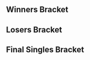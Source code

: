 {{DISPLAYTITLE:Fight Pitt V: Singles Bracket}}{{SetGame|melee}}
{{tabs static
|name1=Overview
|link1=Fight Pitt/V
|name2=Singles Bracket
|link2=Fight Pitt/V/Singles Bracket
|name3=Doubles Bracket
|link3=Fight Pitt/V/Doubles Bracket
|This=2
}}
==Winners Bracket==
{{32DEWBracketA
|tourneylink=Fight Pitt/V
|tourneyname=Fight Pitt V
|r1m1p1=Hungrybox |r1m1p1flag=us |r1m1p1score=2 |r1m1win=1
|r1m1p2=Cava |r1m1p2flag=us |r1m1p2score=0

|r1m2p1=Vudujin |r1m2p1flag=us |r1m2p1score=2 |r1m2win=1
|r1m2p2=Prince Abu |r1m2p2flag=us |r1m2p2score=0

|r1m3p1=dizzkidboogie |r1m3p1flag=us |r1m3p1score=2 |r1m3win=1
|r1m3p2=Sweet |r1m3p2flag= |r1m3p2score=0
|r1m3p1char1=ic |r1m3p2char1=sheik |r1m3p1stock1=2 |r1m3p2stock1=0 |r1m3win1=1 |r1m3stage1=Fountain of Dreams
|r1m3p1char2=ic |r1m3p2char2=sheik |r1m3p1stock2=3 |r1m3p2stock2=0 |r1m3win2=1 |r1m3stage2=Pokémon Stadium
|r1m3date=
|r1m3details={{BracketMatchDetails|reddit=|comment=|vod=https://youtu.be/g5RdpVp1EN8}}

|r1m4p1=Vist |r1m4p1flag=us |r1m4p1score=2 |r1m4win=1
|r1m4p2=PGH Carroll |r1m4p2flag=us |r1m4p2score=0
|r1m4p1char1=luigi |r1m4p2char1=fox |r1m4p1stock1=1 |r1m4p2stock1=0 |r1m4win1=1 |r1m4stage1=Battlefield
|r1m4p1char2=luigi |r1m4p2char2=fox |r1m4p1stock2=1 |r1m4p2stock2=0 |r1m4win2=1 |r1m4stage2=Pokémon Stadium
|r1m4date=
|r1m4details={{BracketMatchDetails|reddit=|comment=|vod=https://youtu.be/IXmXzrdahiQ}}

|r1m5p1=The Lake |r1m5p1flag=us |r1m5p1score=2 |r1m5win=1
|r1m5p2=Mr Tuesday |r1m5p2flag= |r1m5p2score=1

|r1m6p1=Green Ranger |r1m6p1flag=us |r1m6p1score=2 |r1m6win=1
|r1m6p2=Umbra |r1m6p2flag=us |r1m6p2score=0

|r1m7p1=Duck |r1m7p1flag=us |r1m7p1score=2 |r1m7win=1
|r1m7p2=Cave Dweller |r1m7p2flag=us |r1m7p2score=0

|r1m8p1=Taki |r1m8p1flag=us |r1m8p1score=2 |r1m8win=1
|r1m8p2=Groovy Green Hat |r1m8p2flag= |r1m8p2score=0

|r1m9p1=Colbol |r1m9p1flag=us |r1m9p1score=2 |r1m9win=1
|r1m9p2=Asylum |r1m9p2flag=us |r1m9p2score=0
|r1m9p1char1=fox |r1m9p2char1=falco |r1m9p1stock1=3 |r1m9p2stock1=0 |r1m9win1=1 |r1m9stage1=Final Destination
|r1m9p1char2=fox |r1m9p2char2=fox |r1m9p1stock2=3 |r1m9p2stock2=0 |r1m9win2=1 |r1m9stage2=Yoshi's Story
|r1m9date=
|r1m9details={{BracketMatchDetails|reddit=|comment=|vod=https://youtu.be/w9M5vxdbZTM}}

|r1m10p1=1der |r1m10p1flag=us |r1m10p1score=2 |r1m10win=1
|r1m10p2=SonUvaBeach |r1m10p2flag=us |r1m10p2score=0

|r1m11p1=KJH |r1m11p1flag=us |r1m11p1score=2 |r1m11win=1
|r1m11p2=Borp |r1m11p2flag=us |r1m11p2score=0
|r1m11p1char1=falco |r1m11p2char1=sheik |r1m11p1stock1=2 |r1m11p2stock1=0 |r1m11win1=1 |r1m11stage1=Yoshi's Story
|r1m11p1char2=falco |r1m11p2char2=sheik |r1m11p1stock2=1 |r1m11p2stock2=0 |r1m11win2=1 |r1m11stage2=Yoshi's Story
|r1m11date=
|r1m11details={{BracketMatchDetails|reddit=|comment=|vod=https://youtu.be/iOTcbvwNesQ}}

|r1m12p1=Vino |r1m12p1flag=us |r1m12p1score=0 |r1m12win=2
|r1m12p2=tm |r1m12p2flag=us |r1m12p2score=2

|r1m13p1=MattDotZeb |r1m13p1flag=us |r1m13p1score=2 |r1m13win=1
|r1m13p2=Stro |r1m13p2flag=us |r1m13p2score=0

|r1m14p1=S1 |r1m14p1flag=us |r1m14p1score=2 |r1m14win=1
|r1m14p2=Ambix |r1m14p2flag=us |r1m14p2score=0

|r1m15p1=Abate |r1m15p1flag=us |r1m15p1score=2 |r1m15win=1
|r1m15p2=JMOAN |r1m15p2flag=us |r1m15p2score=0

|r1m16p1=Juggleguy |r1m16p1flag=us |r1m16p1score=2 |r1m16win=1
|r1m16p2=JPeGImage |r1m16p2flag=us |r1m16p2score=0

|r2m1p1=Hungrybox |r2m1p1flag=us |r2m1p1score=2 |r2m1win=1
|r2m1p2=Vudujin |r2m1p2flag=us |r2m1p2score=0
|r2m1p1char1=jigglypuff |r2m1p2char1=luigi |r2m1p1stock1=2 |r2m1p2stock1=0 |r2m1win1=1 |r2m1stage1=Battlefield
|r2m1p1char2=jigglypuff |r2m1p2char2=luigi |r2m1p1stock2=2 |r2m1p2stock2=0 |r2m1win2=1 |r2m1stage2=Fountain of Dreams
|r2m1date=
|r2m1details={{BracketMatchDetails|reddit=|comment=|vod=https://youtu.be/7Q9OKjrHPM0}}

|r2m2p1=dizzkidboogie |r2m2p1flag=us |r2m2p1score=2 |r2m2win=1
|r2m2p2=Vist |r2m2p2flag=us |r2m2p2score=1

|r2m3p1=The Lake |r2m3p1flag=us |r2m3p1score=0 |r2m3win=2
|r2m3p2=Green Ranger |r2m3p2flag=us |r2m3p2score=2
|r2m3p1char1=zelda |r2m3p2char1=dk |r2m3p1stock1=0 |r2m3p2stock1=1 |r2m3win1=2 |r2m3stage1=Battlefield
|r2m3p1char2=zelda |r2m3p2char2=dk |r2m3p1stock2=0 |r2m3p2stock2=1 |r2m3win2=2 |r2m3stage2=Yoshi's Story
|r2m3date=
|r2m3details={{BracketMatchDetails|reddit=|comment=|vod=https://youtu.be/5I7_drmH-dM}}

|r2m4p1=Duck |r2m4p1flag=us |r2m4p1score=2 |r2m4win=1
|r2m4p2=Taki |r2m4p2flag=us |r2m4p2score=0

|r2m5p1=Colbol |r2m5p1flag=us |r2m5p1score=2 |r2m5win=1
|r2m5p2=1der |r2m5p2flag=us |r2m5p2score=0
|r2m5p1char1=fox |r2m5p2char1=fox |r2m5p1stock1=2 |r2m5p2stock1=0 |r2m5win1=1 |r2m5stage1=Dream Land
|r2m5p1char2=fox |r2m5p2char2=falco |r2m5p1stock2=2 |r2m5p2stock2=0 |r2m5win2=1 |r2m5stage2=Final Destination
|r2m5date=
|r2m5details={{BracketMatchDetails|reddit=|comment=|vod=https://youtu.be/ylK5TB5FGsQ}}

|r2m6p1=KJH |r2m6p1flag=us |r2m6p1score=2 |r2m6win=1
|r2m6p2=tm |r2m6p2flag=us  |r2m6p2score=0

|r2m7p1=MattDotZeb |r2m7p1flag=us |r2m7p1score=2 |r2m7win=1
|r2m7p2=S1 |r2m7p2flag=us |r2m7p2score=0
|r2m7p1char1=falco |r2m7p2char1=fox |r2m7p1stock1=2 |r2m7p2stock1=0 |r2m7win1=1 |r2m7stage1=Battlefield
|r2m7p1char2=falco |r2m7p2char2=fox |r2m7p1stock2=2 |r2m7p2stock2=0 |r2m7win2=1 |r2m7stage2=Final Destination
|r2m7date=
|r2m7details={{BracketMatchDetails|reddit=|comment=|vod=https://youtu.be/ok9RN6c2GFo}}

|r2m8p1=Abate |r2m8p1flag=us |r2m8p1score=2 |r2m8win=1
|r2m8p2=Juggleguy |r2m8p2flag=us |r2m8p2score=0

|r3m1p1=Hungrybox |r3m1p1flag=us |r3m1p1score=2 |r3m1win=1
|r3m1p2=dizzkidboogie |r3m1p2flag=us |r3m1p2score=0
|r3m1p1char1=jigglypuff |r3m1p2char1=ic |r3m1p1stock1=1 |r3m1p2stock1=0 |r3m1win1=1 |r3m1stage1=Battlefield
|r3m1p1char2=jigglypuff |r3m1p2char2=ic |r3m1p1stock2=3 |r3m1p2stock2=0 |r3m1win2=1 |r3m1stage2=Final Destination
|r3m1date=
|r3m1details={{BracketMatchDetails|reddit=|comment=|vod=https://youtu.be/41h61Vmx2cY}}

|r3m2p1=Green Ranger |r3m2p1flag=us |r3m2p1score=1 |r3m2win=2
|r3m2p2=Duck |r3m2p2flag=us |r3m2p2score=2
|r3m2p1char1=dk |r3m2p2char1=samus |r3m2p1stock1=1 |r3m2p2stock1=0 |r3m2win1=1 |r3m2stage1=Battlefield
|r3m2p1char2=dk |r3m2p2char2=samus |r3m2p1stock2=0 |r3m2p2stock2=3 |r3m2win2=2 |r3m2stage2=Battlefield
|r3m2p1char3=dk |r3m2p2char3=samus |r3m2p1stock3=0 |r3m2p2stock3=1 |r3m2win3=2 |r3m2stage3=Pokémon Stadium
|r3m2date=
|r3m2details={{BracketMatchDetails|reddit=|comment=|vod=https://youtu.be/ax7KyKed2vc}}

|r3m3p1=Colbol |r3m3p1flag=us |r3m3p1score=2 |r3m3win=1
|r3m3p2=KJH |r3m3p2flag=us |r3m3p2score=0
|r3m3p1char1=fox |r3m3p2char1=falco |r3m3p1stock1=2 |r3m3p2stock1=0 |r3m3win1=1 |r3m3stage1=Battlefield
|r3m3p1char2=fox |r3m3p2char2=fox |r3m3p1stock2=2 |r3m3p2stock2=0 |r3m3win2=1 |r3m3stage2=Yoshi's Story
|r3m3date=
|r3m3details={{BracketMatchDetails|reddit=|comment=|vod=https://youtu.be/r7wZx9cpreM}}

|r3m4p1=MattDotZeb |r3m4p1flag=us |r3m4p1score=0 
|r3m4p2=Abate |r3m4p2flag=us |r3m4p2score=2
|r3m4win=2
|r3m4p1char1=Falco |r3m4p2char1=luigi |r3m4p1stock1=0 |r3m4p2stock1=4 |r3m4win1=2 |r3m4stage1=Battlefield
|r3m4p1char2=marth |r3m4p2char2=luigi |r3m4p1stock2=0 |r3m4p2stock2=2 |r3m4win2=2 |r3m4stage2=Fountain of Dreams
|r3m4date=November 2, 2014
|r3m4finished=true
|r3m4details={{BracketMatchDetails|vod=http://youtu.be/QCcnjK1mSTI}}

|r4m1p1=Hungrybox |r4m1p1flag=us |r4m1p1score=3 |r4m1win=1
|r4m1p2=Duck |r4m1p2flag=us |r4m1p2score=1
|r4m1p1char1=jigglypuff |r4m1p2char1=samus |r4m1p1stock1=1 |r4m1p2stock1=0 |r4m1win1=1 |r4m1stage1=Battlefield
|r4m1p1char2=jigglypuff |r4m1p2char2=samus |r4m1p1stock2=0 |r4m1p2stock2=1 |r4m1win2=2 |r4m1stage2=Fountain of Dreams
|r4m1p1char3=jigglypuff |r4m1p2char3=samus |r4m1p1stock3=1 |r4m1p2stock3=0 |r4m1win3=1 |r4m1stage3=Dream Land
|r4m1p1char4=jigglypuff |r4m1p2char4=samus |r4m1p1stock4=2 |r4m1p2stock4=0 |r4m1win4=1 |r4m1stage4=Battlefield
|r4m1date=
|r4m1details={{BracketMatchDetails|reddit=|comment=|vod=https://youtu.be/ufJ6fW-uvT8}}

|r4m2p1=Colbol |r4m2p1flag=us |r4m2p1score=3 |r4m2win=1
|r4m2p2=Abate |r4m2p2flag=us |r4m2p2score=0
|r4m2p1char1=fox |r4m2p2char1=luigi |r4m2p1stock1=3 |r4m2p2stock1=0 |r4m2win1=1 |r4m2stage1=Battlefield
|r4m2p1char2=fox |r4m2p2char2=luigi |r4m2p1stock2=2 |r4m2p2stock2=0 |r4m2win2=1 |r4m2stage2=Final Destination
|r4m2p1char3=fox |r4m2p2char3=luigi |r4m2p1stock3=2 |r4m2p2stock3=0 |r4m2win3=1 |r4m2stage3=Battlefield
|r4m2date=
|r4m2details={{BracketMatchDetails|reddit=|comment=|vod=https://youtu.be/OFvOmbGtL1k}}
}}
==Losers Bracket==
{{32DELBracketSmwA
|tourneylink=Fight Pitt/V
|tourneyname=Fight Pitt V
|l1placement=25-32
|l2placement=17-24
|l3placement=13-16
|l4placement=9-12
|l5placement=7-8
|l6placement=5-6
|column-width=150

|l1m1p1=Cava |l1m1p1flag=us |l1m1p1score=0 |l1m1win=2
|l1m1p2=Prince Abu |l1m1p2flag=us |l1m1p2score=2
|l1m1p1char1=luigi |l1m1p2char1=jigglypuff |l1m1p1stock1=0 |l1m1p2stock1=2 |l1m1win1=2 |l1m1stage1=Final Destination
|l1m1p1char2=luigi |l1m1p2char2=jigglypuff |l1m1p1stock2=0 |l1m1p2stock2=3 |l1m1win2=2 |l1m1stage2=Yoshi's Story
|l1m1date=
|l1m1details={{BracketMatchDetails|reddit=|comment=|vod=https://youtu.be/M1GZGds_Dwo}}

|l1m2p1=Sweet |l1m2p1flag= |l1m2p1score=0 |l1m2win=2
|l1m2p2=PGH Carroll |l1m2p2flag=us |l1m2p2score=2

|l1m3p1=Mr Tuesday |l1m3p1flag= |l1m3p1score=1 |l1m3win=2
|l1m3p2=Umbra |l1m3p2flag=us |l1m3p2score=2

|l1m4p1=Cave Dweller |l1m4p1flag=us |l1m4p1score=1 |l1m4win=2
|l1m4p2=Groovy Green Hat |l1m4p2flag= |l1m4p2score=2

|l1m5p1=Asylum |l1m5p1flag=us |l1m5p1score=0 |l1m5win=2
|l1m5p2=SonUvaBeach |l1m5p2flag=us |l1m5p2score=2

|l1m6p1=Borp |l1m6p1flag=us |l1m6p1score=2 |l1m6win=1
|l1m6p2=Vino |l1m6p2flag=us |l1m6p2score=1

|l1m7p1=Stro |l1m7p1flag=us |l1m7p1score=0 |l1m7win=2
|l1m7p2=Ambix |l1m7p2flag=us |l1m7p2score=2

|l1m8p1=JMOAN |l1m8p1flag=us |l1m8p1score=0 |l1m8win=2
|l1m8p2=JPeGImage |l1m8p2flag=us |l1m8p2score=2
|l1m8p1char1=sheik |l1m8p2char1=cf |l1m8p1stock1=0 |l1m8p2stock1=2 |l1m8win1=2 |l1m8stage1=Battlefield
|l1m8p1char2=sheik |l1m8p2char2=cf |l1m8p1stock2=0 |l1m8p2stock2=2 |l1m8win2=2 |l1m8stage2=Battlefield
|l1m8date=
|l1m8details={{BracketMatchDetails|reddit=|comment=|vod=https://youtu.be/aYIk6Jaqdj0}}

|l2m1p1=Juggleguy |l2m1p1flag=us |l2m1p1score=0 |l2m1win=2
|l2m1p2=Prince Abu |l2m1p2flag=us |l2m1p2score=2

|l2m2p1=S1 |l2m2p1flag=us |l2m2p1score=2 |l2m2win=1
|l2m2p2=PGH Carroll |l2m2p2flag=us |l2m2p2score=0
|l2m2p1char1=fox |l2m2p2char1=fox |l2m2p1stock1=2 |l2m2p2stock1=0 |l2m2win1=1 |l2m2stage1=Battlefield
|l2m2p1char2=fox |l2m2p2char2=fox |l2m2p1stock2=2 |l2m2p2stock2=0 |l2m2win2=1 |l2m2stage2=Pokémon Stadium
|l2m2date=
|l2m2details={{BracketMatchDetails|reddit=|comment=|vod=https://youtu.be/6_CL8QFUSgw}}

|l2m3p1=tm |l2m3p1flag=us |l2m3p1score=1 |l2m3win=2
|l2m3p2=Umbra |l2m3p2flag=us |l2m3p2score=2

|l2m4p1=1der |l2m4p1flag=us |l2m4p1score=2 |l2m4win=1
|l2m4p2=Groovy Green Hat |l2m4p2flag= |l2m4p2score=1

|l2m5p1=Taki |l2m5p1flag=us |l2m5p1score=2 |l2m5win=1
|l2m5p2=SonUvaBeach |l2m5p2flag=us |l2m5p2score=1

|l2m6p1=The Lake |l2m6p1flag=us |l2m6p1score=2 |l2m6win=1
|l2m6p2=Borp |l2m6p2flag=us |l2m6p2score=1
|l2m6p1char1=fox |l2m6p2char1=sheik |l2m6p1stock1=1 |l2m6p2stock1=0 |l2m6win1=1 |l2m6stage1=Fountain of Dreams
|l2m6p1char2=zelda |l2m6p2char2=sheik |l2m6p1stock2=0 |l2m6p2stock2=2 |l2m6win2=2 |l2m6stage2=Fountain of Dreams
|l2m6p1char3=fox |l2m6p2char3=sheik |l2m6p1stock3=1 |l2m6p2stock3=0 |l2m6win3=1 |l2m6stage3=Pokémon Stadium
|l2m6date=
|l2m6details={{BracketMatchDetails|reddit=|comment=|vod=https://youtu.be/BlsPsGhKzc0}}

|l2m7p1=Vist |l2m7p1flag=us |l2m7p1score=1 |l2m7win=1
|l2m7p2=Ambix |l2m7p2flag=us |l2m7p2score=0

|l2m8p1=Vudujin |l2m8p1flag=us |l2m8p1score=2 |l2m8win=1
|l2m8p2=JPeGImage |l2m8p2flag=us |l2m8p2score=1

|l3m1p1=Prince Abu |l3m1p1flag=us |l3m1p1score=2 |l3m1win=1
|l3m1p2=S1 |l3m1p2flag=us |l3m1p2score=1
|l3m1p1char1=jigglypuff |l3m1p2char1=fox |l3m1p1stock1=1 |l3m1p2stock1=0 |l3m1win1=1 |l3m1stage1=Battlefield
|l3m1p1char2=jigglypuff |l3m1p2char2=fox |l3m1p1stock2=0 |l3m1p2stock2=1 |l3m1win2=2 |l3m1stage2=Yoshi's Story
|l3m1p1char3=jigglypuff |l3m1p2char3=fox |l3m1p1stock3=1 |l3m1p2stock3=0 |l3m1win3=1 |l3m1stage3=Fountain of Dreams
|l3m1date=
|l3m1details={{BracketMatchDetails|reddit=|comment=|vod=https://youtu.be/elLO--rNhSQ}}

|l3m2p1=Umbra |l3m2p1flag=us |l3m2p1score=0 |l3m2win=2
|l3m2p2=1der |l3m2p2flag=us |l3m2p2score=2

|l3m3p1=Taki |l3m3p1flag=us |l3m3p1score=2 |l3m3win=1
|l3m3p2=The Lake |l3m3p2flag=us |l3m3p2score=0

|l3m4p1=Vist |l3m4p1flag=us |l3m4p1score=1 |l3m4win=2
|l3m4p2=Vudujin |l3m4p2flag=us |l3m4p2score=2

|l4m1p1=Green Ranger |l4m1p1flag=us |l4m1p1score=0 |l4m1win=2
|l4m1p2=Prince Abu |l4m1p2flag=us |l4m1p2score=2

|l4m2p1=dizzkidboogie |l4m2p1flag=us |l4m2p1score=2 |l4m2win=1
|l4m2p2=1der |l4m2p2flag=us |l4m2p2score=0

|l4m3p1=MattDotZeb |l4m3p1flag=us |l4m3p1score=2 |l4m3win=1
|l4m3p2=Taki |l4m3p2flag=us |l4m3p2score=0
|l4m3p1char1=falco |l4m3p2char1=fox |l4m3p1stock1=1 |l4m3p2stock1=0 |l4m3win1=1 |l4m3stage1=Yoshi's Story
|l4m3p1char2=falco |l4m3p2char2=fox |l4m3p1stock2=2 |l4m3p2stock2=0 |l4m3win2=1 |l4m3stage2=Final Destination
|l4m3date=
|l4m3details={{BracketMatchDetails|reddit=|comment=|vod=https://youtu.be/pLSwbZqKA4A}}

|l4m4p1=KJH |l4m4p1flag=us |l4m4p1score=2 |l4m4win=1
|l4m4p2=Vudujin |l4m4p2flag=us |l4m4p2score=1
|l4m4p1char1=fox |l4m4p2char1=luigi |l4m4p1stock1=2 |l4m4p2stock1=0 |l4m4win1=1 |l4m4stage1=Battlefield
|l4m4p1char2=fox |l4m4p2char2=luigi |l4m4p1stock2=0 |l4m4p2stock2=2 |l4m4win2=2 |l4m4stage2=Fountain of Dreams
|l4m4p1char3=fox |l4m4p2char3=luigi |l4m4p1stock3=1 |l4m4p2stock3=0 |l4m4win3=1 |l4m4stage3=Yoshi's Story
|l4m4date=
|l4m4details={{BracketMatchDetails|reddit=|comment=|vod=https://youtu.be/RcjD38__z6U}}

|l5m1p1=Prince Abu |l5m1p1flag=us |l5m1p1score=0 |l5m1win=2
|l5m1p2=dizzkidboogie |l5m1p2flag=us |l5m1p2score=3
|l5m1p1char1=jigglypuff |l5m1p2char1=ic |l5m1p1stock1=0 |l5m1p2stock1=3 |l5m1win1=2 |l5m1stage1=Battlefield
|l5m1p1char2=jigglypuff |l5m1p2char2=ic |l5m1p1stock2=0 |l5m1p2stock2=1 |l5m1win2=2 |l5m1stage2=Fountain of Dreams
|l5m1p1char3=jigglypuff |l5m1p2char3=ic |l5m1p1stock3=0 |l5m1p2stock3=1 |l5m1win3=2 |l5m1stage3=Fountain of Dreams
|l5m1date=
|l5m1details={{BracketMatchDetails|reddit=|comment=|vod=https://youtu.be/GNfcv0yd7Es}}

|l5m2p1=MattDotZeb |l5m2p1flag=us |l5m2p1score=3 |l5m2win=1
|l5m2p2=KJH |l5m2p2flag=us |l5m2p2score=2
|l5m2p1char1=falco |l5m2p2char1=fox |l5m2p1stock1=0 |l5m2p2stock1=1 |l5m2win1=2 |l5m2stage1=Yoshi's Story
|l5m2p1char2=falco |l5m2p2char2=fox |l5m2p1stock2=2 |l5m2p2stock2=0 |l5m2win2=1 |l5m2stage2=Final Destination
|l5m2p1char3=falco |l5m2p2char3=fox |l5m2p1stock3=0 |l5m2p2stock3=2 |l5m2win3=2 |l5m2stage3=Battlefield
|l5m2p1char4=falco |l5m2p2char4=fox |l5m2p1stock4=2 |l5m2p2stock4=0 |l5m2win4=1 |l5m2stage4=Pokémon Stadium
|l5m2p1char5=falco |l5m2p2char5=fox |l5m2p1stock5=2 |l5m2p2stock5=0 |l5m2win5=1 |l5m2stage5=Dream Land
|l5m2date=
|l5m2details={{BracketMatchDetails|reddit=|comment=|vod=https://youtu.be/lhbMXyPTjwk}}

|l6m1p1=Abate |l6m1p1flag=us |l6m1p1score=3 |l6m1win=1
|l6m1p2=dizzkidboogie |l6m1p2flag=us |l6m1p2score=1
|l6m1p1char1=luigi |l6m1p2char1=ic |l6m1p1stock1=1 |l6m1p2stock1=0 |l6m1win1=1 |l6m1stage1=Battlefield
|l6m1p1char2=cf |l6m1p2char2=ic |l6m1p1stock2=0 |l6m1p2stock2=2 |l6m1win2=2 |l6m1stage2=Final Destination
|l6m1p1char3=luigi |l6m1p2char3=ic |l6m1p1stock3=1 |l6m1p2stock3=0 |l6m1win3=1 |l6m1stage3=Yoshi's Story
|l6m1p1char4=luigi |l6m1p2char4=ic |l6m1p1stock4=2 |l6m1p2stock4=0 |l6m1win4=1 |l6m1stage4=Pokémon Stadium
|l6m1date=
|l6m1details={{BracketMatchDetails|reddit=|comment=|vod=https://youtu.be/CX57E8YfsiQ}}

|l6m2p1=Duck |l6m2p1flag=us |l6m2p1score=3 |l6m2win=1
|l6m2p2=MattDotZeb |l6m2p2flag=us |l6m2p2score=0
|l6m2p1char1=samus |l6m2p2char1=falco |l6m2p1stock1=3 |l6m2p2stock1=0 |l6m2win1=1 |l6m2stage1=Battlefield
|l6m2p1char2=samus |l6m2p2char2=falco |l6m2p1stock2=3 |l6m2p2stock2=0 |l6m2win2=1 |l6m2stage2=Final Destination
|l6m2p1char3=samus |l6m2p2char3=falco |l6m2p1stock3=4 |l6m2p2stock3=0 |l6m2win3=1 |l6m2stage3=Yoshi's Story
|l6m2date=
|l6m2details={{BracketMatchDetails|reddit=|comment=|vod=https://youtu.be/wnSJCHGhb_0}}
}}
<onlyinclude>
==Final Singles Bracket==
{{DEFinalSmwBracket
|tourneylink=Fight Pitt/V
|tourneyname=Fight Pitt V
|l1placement=4
|r2placement=3
|r3loserplacement=2
|r3winnerplacement=1
|export_score=true
|column-width=200

<!-- FROM WINNERS -->
|r1m1p1=Hungrybox |r1m1p1flag=us |r1m1p1score=3 |r1m1win=1
|r1m1p2=Colbol |r1m1p2flag=us |r1m1p2score=2
|r1m1p1char1=jigglypuff |r1m1p2char1=fox |r1m1p1stock1=0 |r1m1p2stock1=1 |r1m1win1=2 |r1m1stage1=Battlefield
|r1m1p1char2=jigglypuff |r1m1p2char2=fox |r1m1p1stock2=3 |r1m1p2stock2=0 |r1m1win2=1 |r1m1stage2=Dream Land
|r1m1p1char3=jigglypuff |r1m1p2char3=fox |r1m1p1stock3=2 |r1m1p2stock3=0 |r1m1win3=1 |r1m1stage3=Pokémon Stadium
|r1m1p1char4=jigglypuff |r1m1p2char4=fox |r1m1p1stock4=0 |r1m1p2stock4=1 |r1m1win4=2 |r1m1stage4=Yoshi's Story
|r1m1p1char5=jigglypuff |r1m1p2char5=fox |r1m1p1stock5=1 |r1m1p2stock5=0 |r1m1win5=1 |r1m1stage5=Fountain of Dreams
|r1m1date=November 2, 2014
|r1m1finished=true
|r1m1details={{BracketMatchDetails
|vod=http://youtu.be/oT9yY3zRHUc
}}

<!-- FROM LOSERS -->
|l1m1p1=Abate |l1m1p1flag=us |l1m1p1score=3 |l1m1win=1
|l1m1p2=Duck |l1m1p2flag=us |l1m1p2score=0
|l1m1p1char1=luigi |l1m1p2char1=samus |l1m1p1stock1=1 |l1m1p2stock1=0 |l1m1win1=1 |l1m1stage1=Battlefield
|l1m1p1char2=luigi |l1m1p2char2=samus |l1m1p1stock2=1 |l1m1p2stock2=0 |l1m1win2=1 |l1m1stage2=Fountain of Dreams
|l1m1p1char3=luigi |l1m1p2char3=samus |l1m1p1stock3=1 |l1m1p2stock3=0 |l1m1win3=1 |l1m1stage3=Fountain of Dreams
|l1m1date=November 2, 2014
|l1m1finished=true
|l1m1details={{BracketMatchDetails
|vod=http://youtu.be/lS31XYa0tBM
}}

<!-- LOSERS FINALS -->
|r2m1p1=Colbol |r2m1p1flag=us |r2m1p1score=3 |r2m1win=1
|r2m1p2=Abate |r2m1p2flag=us |r2m1p2score=2
|r2m1p1char1=fox |r2m1p2char1=luigi |r2m1p1stock1=2 |r2m1p2stock1=0 |r2m1win1=1 |r2m1stage1=Battlefield
|r2m1p1char2=fox |r2m1p2char2=luigi |r2m1p1stock2=1 |r2m1p2stock2=0 |r2m1win2=1 |r2m1stage2=Dream Land
|r2m1p1char3=fox |r2m1p2char3=luigi |r2m1p1stock3=0 |r2m1p2stock3=2 |r2m1win3=2 |r2m1stage3=Dream Land
|r2m1p1char4=fox |r2m1p2char4=luigi |r2m1p1stock4=0 |r2m1p2stock4=2 |r2m1win4=2 |r2m1stage4=Yoshi's Story
|r2m1p1char5=fox |r2m1p2char5=luigi |r2m1p1stock5=1 |r2m1p2stock5=0 |r2m1win5=1 |r2m1stage5=Final Destination
|r2m1date=November 2, 2014
|r2m1finished=true
|r2m1details={{BracketMatchDetails
|vod=http://youtu.be/ARPw3UxEeE0
}}

<!-- GRAND FINALS -->
|r3m1p1=Hungrybox |r3m1p1flag=us |r3m1p1score=3 |r3m1win=1
|r3m1p2=Colbol |r3m1p2flag=us |r3m1p2score=0
|r3m1p1char1=jigglypuff |r3m1p2char1=fox |r3m1p1stock1=1 |r3m1p2stock1=0 |r3m1win1=1 |r3m1stage1=Battlefield
|r3m1p1char2=jigglypuff |r3m1p2char2=fox |r3m1p1stock2=2 |r3m1p2stock2=0 |r3m1win2=1 |r3m1stage2=Pokémon Stadium
|r3m1p1char3=jigglypuff |r3m1p2char3=fox |r3m1p1stock3=1 |r3m1p2stock3=0 |r3m1win3=1 |r3m1stage3=Pokémon Stadium
|r3m1date=November 2, 2014
|r3m1finished=true
|r3m1details={{BracketMatchDetails
|vod=http://youtu.be/McUSxo63N-A
}}
}}
</onlyinclude>
